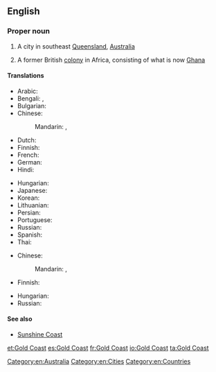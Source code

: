 ==English==
{{wikipedia|Gold Coast (disambiguation)}}

===Proper noun===
{{en-proper noun|head=[[gold|Gold]] [[coast|Coast]]}}

# A city in southeast [[Queensland]], [[Australia]]
# {{context|historical|lang=en}} A former British [[colony]] in Africa, consisting of what is now [[Ghana]]

====Translations====
{{trans-top|in Australia}}
* Arabic: {{t-|ar|غولد كوست|m|tr=ghuld kuust}}
* Bengali: {{t-|bn|গোল্ড কোস্ট}}, {{t-|bn|স্বর্ণ সৈকত}}
* Bulgarian: {{t-|bg|Гоулд Коуст|m}}
* Chinese:
*: Mandarin: {{t-|cmn|黃金海岸|sc=Hani}}, {{t-|cmn|黄金海岸|tr=Huángjīn Hǎi'àn|sc=Hani}}
* Dutch: {{t-|nl|Gold Coast}}
* Finnish: {{t-|fi|Gold Coast}}
* French: {{t-|fr|Gold Coast|f}}
* German: {{t-|de|Gold Coast|n}}
* Hindi: {{t-|hi|गोल्ड कोस्ट|tr=gōlḍ kōsṭ}}
{{trans-mid}}
* Hungarian: {{t-|hu|Gold Coast}}
* Japanese: {{t-|ja|ゴールドコースト|tr=Gōrudokōsuto}}
* Korean: {{t-|ko|골드코스트|tr=Goldeukoseuteu|sc=Hang}}
* Lithuanian: {{t-|lt|Gold Kostas}}
* Persian: {{t-|fa|گلد کست}}
* Portuguese: {{t-|pt|Gold Coast}}
* Russian: {{t+|ru|Голд-Кост|m|tr=Gold-Kóst}}
* Spanish: {{t-|es|Costa de Oro|f}}
* Thai: {{t-|th|โกลด์โคสต์|tr=gohnkôht}}
{{trans-bottom}}

{{trans-top|in Africa}}
* Chinese:
*: Mandarin: {{t-|cmn|黃金海岸|sc=Hani}}, {{t-|cmn|黄金海岸|tr=Huángjīn Hǎi'àn|sc=Hani}}
* Finnish: {{t-|fi|Kultarannikko}}
{{trans-mid}}
* Hungarian: {{t-|hu|Aranypart}}
* Russian: {{t-|ru|Золотой Берег|m|tr=Zolotój Béreg}}
{{trans-bottom}}

====See also====
* [[Sunshine Coast]]

[[Category:en:Australia]]
[[Category:en:Cities]]
[[Category:en:Countries]]

[[et:Gold Coast]]
[[es:Gold Coast]]
[[fr:Gold Coast]]
[[io:Gold Coast]]
[[ta:Gold Coast]]